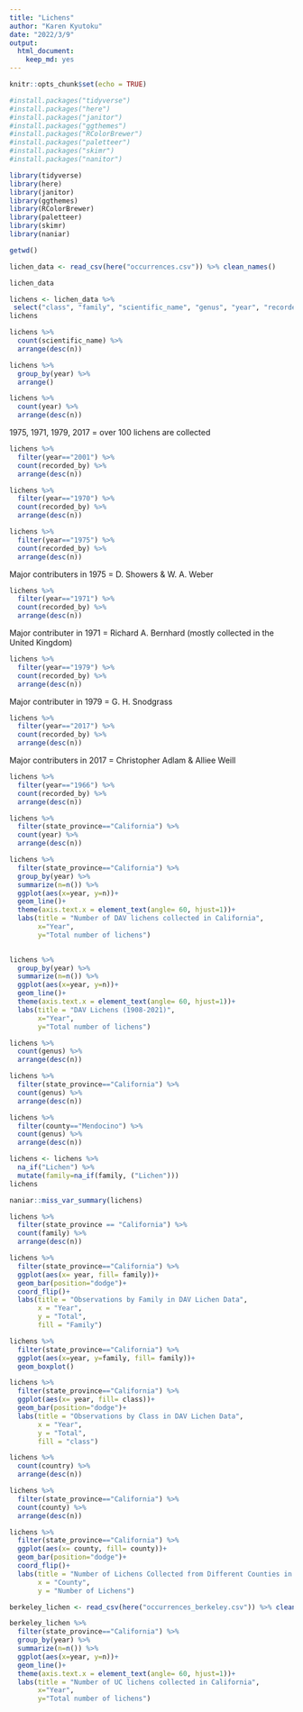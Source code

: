 ```yaml
---
title: "Lichens"
author: "Karen Kyutoku"
date: "2022/3/9"
output: 
  html_document: 
    keep_md: yes
---
```


```r
knitr::opts_chunk$set(echo = TRUE)
```

```r
#install.packages("tidyverse")
#install.packages("here")
#install.packages("janitor")
#install.packages("ggthemes")
#install.packages("RColorBrewer")
#install.packages("paletteer")
#install.packages("skimr")
#install.packages("nanitor")
```
```r
library(tidyverse)
library(here)
library(janitor)
library(ggthemes)
library(RColorBrewer)
library(paletteer)
library(skimr)
library(naniar)
```

```r
getwd()
```

```r
lichen_data <- read_csv(here("occurrences.csv")) %>% clean_names()
```
```r
lichen_data
```
```r
lichens <- lichen_data %>% 
 select("class", "family", "scientific_name", "genus", "year", "recorded_by", "country", "state_province", "county")
lichens
```
```r
lichens %>% 
  count(scientific_name) %>% 
  arrange(desc(n))
```
```r
lichens %>% 
  group_by(year) %>% 
  arrange()
```

```r
lichens %>% 
  count(year) %>% 
  arrange(desc(n))
```
1975, 1971, 1979, 2017 = over 100 lichens are collected

```r
lichens %>% 
  filter(year=="2001") %>% 
  count(recorded_by) %>% 
  arrange(desc(n))
```


```r
lichens %>% 
  filter(year=="1970") %>% 
  count(recorded_by) %>% 
  arrange(desc(n))
```


```r
lichens %>% 
  filter(year=="1975") %>% 
  count(recorded_by) %>% 
  arrange(desc(n))
```
Major contributers in 1975 = D. Showers & W. A. Weber

```r
lichens %>% 
  filter(year=="1971") %>% 
  count(recorded_by) %>% 
  arrange(desc(n))
```
Major contributer in 1971 = Richard A. Bernhard (mostly collected in the United Kingdom)

```r
lichens %>% 
  filter(year=="1979") %>% 
  count(recorded_by) %>% 
  arrange(desc(n))
```
Major contributer in 1979 = G. H. Snodgrass

```r
lichens %>% 
  filter(year=="2017") %>% 
  count(recorded_by) %>% 
  arrange(desc(n))
```
Major contributers in 2017 = Christopher Adlam & Alliee Weill

```r
lichens %>% 
  filter(year=="1966") %>% 
  count(recorded_by) %>% 
  arrange(desc(n))
```


```r
lichens %>% 
  filter(state_province=="California") %>% 
  count(year) %>% 
  arrange(desc(n))
```


```r
lichens %>% 
  filter(state_province=="California") %>% 
  group_by(year) %>% 
  summarize(n=n()) %>% 
  ggplot(aes(x=year, y=n))+
  geom_line()+
  theme(axis.text.x = element_text(angle= 60, hjust=1))+
  labs(title = "Number of DAV lichens collected in California",
       x="Year",
       y="Total number of lichens")
  
```
```r
lichens %>% 
  group_by(year) %>% 
  summarize(n=n()) %>% 
  ggplot(aes(x=year, y=n))+
  geom_line()+
  theme(axis.text.x = element_text(angle= 60, hjust=1))+
  labs(title = "DAV Lichens (1908-2021)",
       x="Year",
       y="Total number of lichens")
```

```r
lichens %>% 
  count(genus) %>% 
  arrange(desc(n))
```
```r
lichens %>% 
  filter(state_province=="California") %>% 
  count(genus) %>% 
  arrange(desc(n))
```
```r
lichens %>% 
  filter(county=="Mendocino") %>% 
  count(genus) %>% 
  arrange(desc(n))
```

```r
lichens <- lichens %>% 
  na_if("Lichen") %>% 
  mutate(family=na_if(family, ("Lichen")))
lichens
```
```r
naniar::miss_var_summary(lichens)
```

```r
lichens %>% 
  filter(state_province == "California") %>% 
  count(family) %>% 
  arrange(desc(n))
```

```r
lichens %>% 
  filter(state_province=="California") %>% 
  ggplot(aes(x= year, fill= family))+
  geom_bar(position="dodge")+
  coord_flip()+
  labs(title = "Observations by Family in DAV Lichen Data",
       x = "Year",
       y = "Total",
       fill = "Family")
```

```r
lichens %>% 
  filter(state_province=="California") %>% 
  ggplot(aes(x=year, y=family, fill= family))+
  geom_boxplot()
```

```r
lichens %>% 
  filter(state_province=="California") %>% 
  ggplot(aes(x= year, fill= class))+
  geom_bar(position="dodge")+
  labs(title = "Observations by Class in DAV Lichen Data",
       x = "Year",
       y = "Total",
       fill = "class")
```
```r
lichens %>% 
  count(country) %>% 
  arrange(desc(n))
```
```r
lichens %>% 
  filter(state_province=="California") %>% 
  count(county) %>% 
  arrange(desc(n))
```

```r
lichens %>% 
  filter(state_province=="California") %>% 
  ggplot(aes(x= county, fill= county))+
  geom_bar(position="dodge")+
  coord_flip()+
  labs(title = "Number of Lichens Collected from Different Counties in California",
       x = "County",
       y = "Number of Lichens")
```

```r
berkeley_lichen <- read_csv(here("occurrences_berkeley.csv")) %>% clean_names()
```

```r
berkeley_lichen %>% 
  filter(state_province=="California") %>% 
  group_by(year) %>% 
  summarize(n=n()) %>% 
  ggplot(aes(x=year, y=n))+
  geom_line()+
  theme(axis.text.x = element_text(angle= 60, hjust=1))+
  labs(title = "Number of UC lichens collected in California",
       x="Year",
       y="Total number of lichens")
```
```r

```

